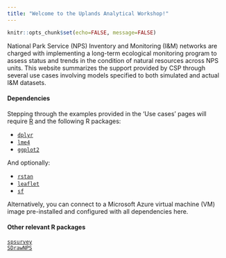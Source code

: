 ```yaml
---
title: "Welcome to the Uplands Analytical Workshop!"
---
```


```r
knitr::opts_chunk$set(echo=FALSE, message=FALSE)
```

National Park Service (NPS) Inventory and Monitoring (I&M) networks are charged with implementing a long-term ecological monitoring program to assess status and trends in the condition of natural resources across NPS units. This website summarizes the support provided by CSP through several use cases involving models specified to both simulated and actual I&M datasets. 

#### Dependencies
Stepping through the examples provided in the 'Use cases' pages will require [R](https://www.r-project.org) and the following R packages:  

* [`dplyr`](https://github.com/hadley/dplyr)
* [`lme4`](https://github.com/lme4/lme4) 
* [`ggplot2`](https://github.com/tidyverse/ggplot2)

And optionally:

* [`rstan`](https://github.com/stan-dev/rstan)
* [`leaflet`](https://github.com/rstudio/leaflet)
* [`sf`](https://github.com/edzer/sfr)

Alternatively, you can connect to a Microsoft Azure virtual machine (VM) image pre-installed and configured with all dependencies here.

#### Other relevant R packages
[`spsurvey`](https://github.com/cran/spsurvey)  
[`SDrawNPS`](https://github.com/tmcd82070/SDrawNPS)




